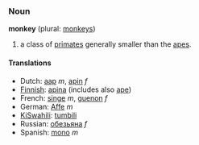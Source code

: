 ===Noun===
'''monkey''' (plural: [[monkeys]])

#a class of [[primate]]s generally smaller than the [[ape]]s.

====Translations====
*Dutch: [[aap]] ''m'', [[apin]] ''f''
*[[Finnish]]: [[apina]] (includes also [[ape]])
*French: [[singe]] ''m'', [[guenon]] ''f''
*German: [[Affe]] ''m''
*[[KiSwahili]]: [[tumbili]]
*Russian: [[обезьяна]] ''f''
*Spanish: [[mono]] ''m''